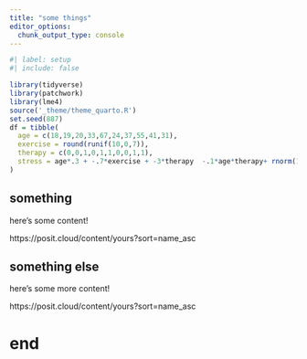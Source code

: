 ```yaml
---
title: "some things"
editor_options: 
  chunk_output_type: console
---
```


```r
#| label: setup
#| include: false

library(tidyverse)
library(patchwork)
library(lme4)
source('_theme/theme_quarto.R')
set.seed(887)
df = tibble(
  age = c(18,19,20,33,67,24,37,55,41,31),
  exercise = round(runif(10,0,7)),
  therapy = c(0,0,1,0,1,1,0,0,1,1),
  stress = age*.3 + -.7*exercise + -3*therapy  -.1*age*therapy+ rnorm(10)
)

```




## something

here's some content!  


:::woo
https://posit.cloud/content/yours?sort=name_asc
:::



## something else

here's some more content!  


:::woo
https://posit.cloud/content/yours?sort=name_asc
:::

# end


